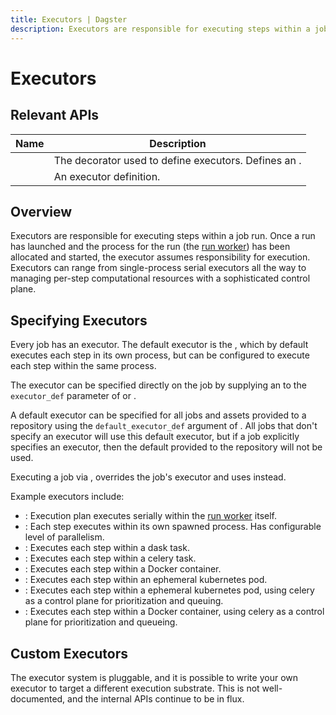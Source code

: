 ```yaml
---
title: Executors | Dagster
description: Executors are responsible for executing steps within a job run.
---
```


# Executors

## Relevant APIs

| Name                                     | Description                                                                                  |
| ---------------------------------------- | -------------------------------------------------------------------------------------------- |
| <PyObject object="executor" decorator /> | The decorator used to define executors. Defines an <PyObject object="ExecutorDefinition" />. |
| <PyObject object="ExecutorDefinition" /> | An executor definition.                                                                      |

## Overview

Executors are responsible for executing steps within a job run. Once a run has launched and the process for the run (the [run worker](/deployment/overview#job-execution-flow)) has been allocated and started, the executor assumes responsibility for execution. Executors can range from single-process serial executors all the way to managing per-step computational resources with a sophisticated control plane.

## Specifying Executors

Every job has an executor. The default executor is the <PyObject object="multi_or_in_process_executor" />, which by default executes each step in its own process, but can be configured to execute each step within the same process.

The executor can be specified directly on the job by supplying an <PyObject object="ExecutorDefinition" /> to the `executor_def` parameter of <PyObject object="job" decorator /> or <PyObject object="GraphDefinition" method="to_job" />.

A default executor can be specified for all jobs and assets provided to a repository using the `default_executor_def` argument of <PyObject object="repository" decorator />. All jobs that don't specify an executor will use this default executor, but if a job explicitly specifies an executor, then the default provided to the repository will not be used.

Executing a job via <PyObject object="JobDefinition" method="execute_in_process" />, overrides the job's executor and uses <PyObject object="in_process_executor" /> instead.

Example executors include:

- <PyObject module="dagster" object="in_process_executor" />: Execution plan
  executes serially within the [run
  worker](/deployment/overview#job-execution-flow) itself.
- <PyObject module="dagster" object="multiprocess_executor" />: Each step
  executes within its own spawned process. Has configurable level of
  parallelism.
- <PyObject module="dagster_dask" object="dask_executor" />: Executes each step
  within a dask task.
- <PyObject module="dagster_celery" object="celery_executor" />: Executes each
  step within a celery task.
- <PyObject module="dagster_docker" object="docker_executor" />: Executes each
  step within a Docker container.
- <PyObject module="dagster_k8s" object="k8s_job_executor" />: Executes each
  step within an ephemeral kubernetes pod.
- <PyObject module="dagster_celery_k8s" object="celery_k8s_job_executor" />:
  Executes each step within a ephemeral kubernetes pod, using celery as a
  control plane for prioritization and queuing.
- <PyObject module="dagster_celery_docker" object="celery_docker_executor" />:
  Executes each step within a Docker container, using celery as a control plane
  for prioritization and queueing.

## Custom Executors

The executor system is pluggable, and it is possible to write your own executor to target a different execution substrate. This is not well-documented, and the internal APIs continue to be in flux.
